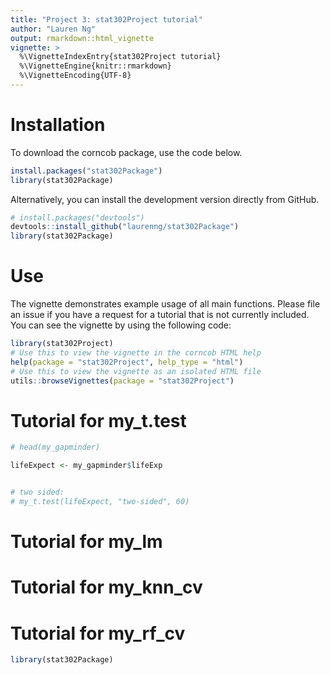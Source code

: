 ```yaml
---
title: "Project 3: stat302Project tutorial"
author: "Lauren Ng"
output: rmarkdown::html_vignette
vignette: >
  %\VignetteIndexEntry{stat302Project tutorial}
  %\VignetteEngine{knitr::rmarkdown}
  %\VignetteEncoding{UTF-8}
---
```


# Installation
To download the corncob package, use the code below.

```r
install.packages("stat302Package")
library(stat302Package)
```

Alternatively, you can install the development version directly from GitHub.

```r
# install.packages("devtools")
devtools::install_github("laurenng/stat302Package")
library(stat302Package)
```

# Use

The vignette demonstrates example usage of all main functions. Please file an issue if you have a request for a tutorial that is not currently included. You can see the vignette by using the following code:

```r
library(stat302Project)
# Use this to view the vignette in the corncob HTML help
help(package = "stat302Project", help_type = "html")
# Use this to view the vignette as an isolated HTML file
utils::browseVignettes(package = "stat302Project")
```

# Tutorial for my_t.test
```r
# head(my_gapminder)

lifeExpect <- my_gapminder$lifeExp


# two sided: 
# my_t.test(lifeExpect, "two-sided", 60)
```


# Tutorial for my_lm


# Tutorial for my_knn_cv


# Tutorial for my_rf_cv


```r
library(stat302Package)
```
